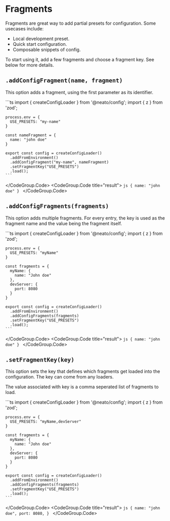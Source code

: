 
# Fragments

Fragments are great way to add partial presets for configuration.
Some usecases include:
 - Local development preset.
 - Quick start configuration.
 - Composable snippets of config.

To start using it, add a few fragments and choose a fragment key.
See below for more details.


## `.addConfigFragment(name, fragment)`

This option adds a fragment, using the first parameter as its identifier.

<CodeGroup>
  <CodeGroup.Code title="config.ts">
    ```ts
    import { createConfigLoader } from '@neato/config';
    import { z } from 'zod';

    process.env = {
      USE_PRESETS: "my-name"
    }

    const nameFragment = {
      name: "john doe"
    }

    export const config = createConfigLoader()
      .addFromEnvironment()
      .addConfigFragment("my-name", nameFragment)
      .setFragmentKey("USE_PRESETS")
      .load();
    ```
  </CodeGroup.Code>
  <CodeGroup.Code title="result">
    ```js
    {
      name: "john doe"
    }
    ```
  </CodeGroup.Code>
</CodeGroup>


## `.addConfigFragments(fragments)`

This option adds multiple fragments. For every entry, the key is used as the fragment name and the value being the fragment itself.

<CodeGroup>
  <CodeGroup.Code title="config.ts">
    ```ts
    import { createConfigLoader } from '@neato/config';
    import { z } from 'zod';

    process.env = {
      USE_PRESETS: "myName"
    }

    const fragments = {
      myName: {
        name: "John doe"
      },
      devServer: {
        port: 8080
      }
    }

    export const config = createConfigLoader()
      .addFromEnvironment()
      .addConfigFragments(fragments)
      .setFragmentKey("USE_PRESETS")
      .load();
    ```
  </CodeGroup.Code>
  <CodeGroup.Code title="result">
    ```js
    {
      name: "john doe"
    }
    ```
  </CodeGroup.Code>
</CodeGroup>


## `.setFragmentKey(key)`

This option sets the key that defines which fragments get loaded into the configuration. The key can come from any loaders.

The value associated with key is a comma seperated list of fragments to load.

<CodeGroup>
  <CodeGroup.Code title="config.ts">
    ```ts
    import { createConfigLoader } from '@neato/config';
    import { z } from 'zod';

    process.env = {
      USE_PRESETS: "myName,devServer"
    }

    const fragments = {
      myName: {
        name: "John doe"
      },
      devServer: {
        port: 8080
      }
    }

    export const config = createConfigLoader()
      .addFromEnvironment()
      .addConfigFragments(fragments)
      .setFragmentKey("USE_PRESETS")
      .load();
    ```
  </CodeGroup.Code>
  <CodeGroup.Code title="result">
    ```js
    {
      name: "john doe",
      port: 8080,
    }
    ```
  </CodeGroup.Code>
</CodeGroup>

